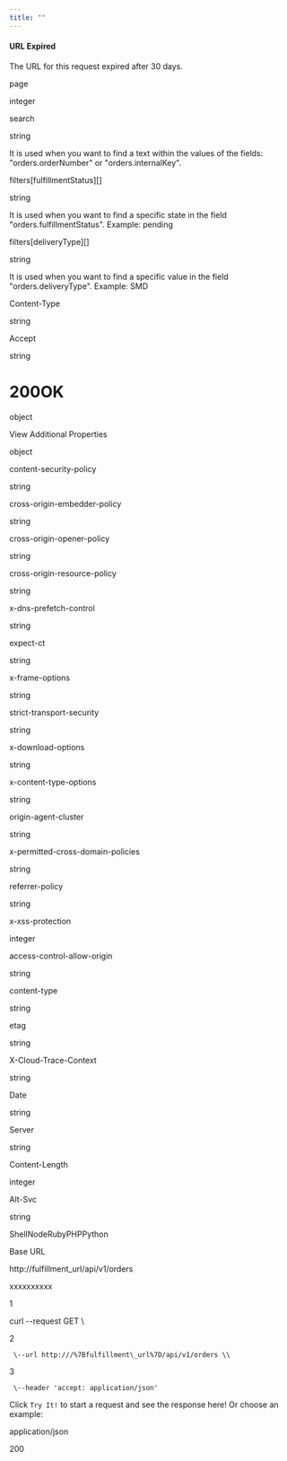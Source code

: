 ```yaml
---
title: ""
---
```

#### URL Expired

The URL for this request expired after 30 days.

page

integer

search

string

It is used when you want to find a text within the values of the fields: "orders.orderNumber" or "orders.internalKey".

filters\[fulfillmentStatus\]\[\]

string

It is used when you want to find a specific state in the field "orders.fulfillmentStatus". Example: pending

filters\[deliveryType\]\[\]

string

It is used when you want to find a specific value in the field "orders.deliveryType". Example: SMD

Content-Type

string

Accept

string

# 200OK

object

View Additional Properties

object

content-security-policy

string

cross-origin-embedder-policy

string

cross-origin-opener-policy

string

cross-origin-resource-policy

string

x-dns-prefetch-control

string

expect-ct

string

x-frame-options

string

strict-transport-security

string

x-download-options

string

x-content-type-options

string

origin-agent-cluster

string

x-permitted-cross-domain-policies

string

referrer-policy

string

x-xss-protection

integer

access-control-allow-origin

string

content-type

string

etag

string

X-Cloud-Trace-Context

string

Date

string

Server

string

Content-Length

integer

Alt-Svc

string



ShellNodeRubyPHPPython

Base URL

http://fulfillment\_url/api/v1/orders

xxxxxxxxxx

1

curl \--request GET \\

2

     \--url http:///%7Bfulfillment\_url%7D/api/v1/orders \\

3

     \--header 'accept: application/json'

Click `Try It!` to start a request and see the response here! Or choose an example:

application/json

200

